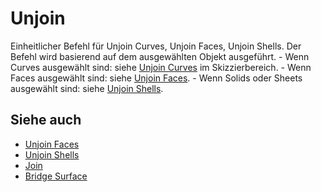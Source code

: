 
# Unjoin

<Reference shortcut="Alt + J" command="Unjoin" button="" />

Einheitlicher Befehl für Unjoin Curves, Unjoin Faces, Unjoin Shells. Der Befehl wird basierend auf dem ausgewählten Objekt ausgeführt.
    - Wenn Curves ausgewählt sind: siehe [Unjoin Curves](../sketch/unjoin-curve) im Skizzierbereich.
    - Wenn Faces ausgewählt sind: siehe [Unjoin Faces](./unjoin-faces).
    - Wenn Solids oder Sheets ausgewählt sind: siehe [Unjoin Shells](./unjoin-shells).

## Siehe auch
- [Unjoin Faces](./unjoin-faces)
- [Unjoin Shells](./unjoin-shells)
- [Join](./join)
- [Bridge Surface](./bridge-surface)
